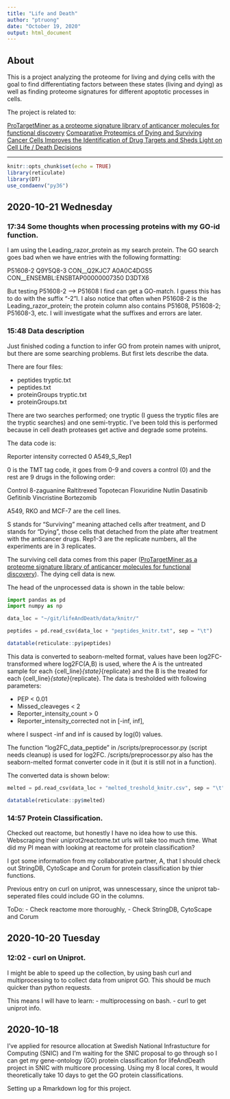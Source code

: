 ```yaml
---
title: "Life and Death"
author: "ptruong"
date: "October 19, 2020"
output: html_document
---
```


## About

This is a project analyzing the proteome for living and dying cells with the goal to find differentiating factors between these states (living and dying) as well as finding proteome signatures for different apoptotic processes in cells. 

The project is related to:

[ProTargetMiner as a proteome signature library of anticancer molecules for functional discovery](https://www.nature.com/articles/s41467-019-13582-8)
[Comparative Proteomics of Dying and Surviving Cancer Cells Improves the Identification of Drug Targets and Sheds Light on Cell Life / Death Decisions](https://pubmed.ncbi.nlm.nih.gov/29572246/)

***

```r
knitr::opts_chunk$set(echo = TRUE)
library(reticulate)
library(DT)
use_condaenv("py36")
```
## 2020-10-21 Wednesday
### 17:34 Some thoughts when processing proteins with my GO-id function.
I am using the Leading_razor_protein as my search protein. The GO search goes bad when we have entries with the following formatting:

P51608-2
Q9Y5Q8-3
CON__Q2KJC7
A0A0C4DGS5
CON__ENSEMBL:ENSBTAP00000007350
D3DTX6

But testing P51608-2 --> P51608 I find can get a GO-match. I guess this has to do with the suffix "-2"l. I also notice that often when P51608-2 is the Leading_razor_protein; the protein column also contains P51608, P51608-2; P51608-3, etc. I will investigate what the suffixes and errors are later.

### 15:48 Data description
Just finished coding a function to infer GO from protein names with uniprot, but there are some searching problems. But first lets describe the data.

There are four files:

- peptides tryptic.txt
- peptides.txt
- proteinGroups tryptic.txt
- proteinGroups.txt

There are two searches performed; one tryptic (I guess the tryptic files are the tryptic searches) and one semi-tryptic. I've been told this is performed because in cell death proteases get active and degrade some proteins. 

The data code is:


Reporter intensity corrected 0 A549_S_Rep1

0 is the TMT tag code, it goes from 0-9 and covers a control (0) and the rest are 9 drugs in the following order: 

Control
8-zaguanine
Raltitrexed
Topotecan
Floxuridine
Nutlin
Dasatinib
Gefitinib
Vincristine
Bortezomib

A549, RKO and MCF-7 are the cell lines. 

S stands for "Surviving" meaning attached cells after treatment, and D stands for "Dying", those cells that detached from the plate after treatment with the anticancer drugs.
Rep1-3 are the replicate numbers, all the experiments are in 3 replicates. 

The surviving cell data comes from this paper ([ProTargetMiner as a proteome signature library of anticancer molecules for functional discovery](https://www.nature.com/articles/s41467-019-13582-8)). The dying cell data is new. 

The head of the unprocessed data is shown in the table below:

```python
import pandas as pd
import numpy as np

data_loc = "~/git/lifeAndDeath/data/knitr/"

peptides = pd.read_csv(data_loc + "peptides_knitr.txt", sep = "\t")
```

```r
datatable(reticulate::py$peptides)
```

This data is converted to seaborn-melted format, values have been log2FC-transformed where log2FC(A,B) is used, where the A is the untreated sample for each {cell_line}_{state}_{replicate} and the B is the treated for each {cell_line}_{state}_{replicate}. The data is tresholded with following parameters:

- PEP < 0.01
- Missed_cleaveges < 2
- Reporter_intensity_count > 0
- Reporter_intensity_corrected not in [-inf, inf],

where I suspect -inf and inf is caused by log(0) values. 

The function "log2FC_data_peptide" in /scripts/preprocessor.py (script needs cleanup) is used for log2FC. /scripts/preprocessor.py also has the seaborn-melted format converter code in it (but it is still not in a function).

The converted data is shown below:

```python
melted = pd.read_csv(data_loc + "melted_treshold_knitr.csv", sep = "\t")
```

```r
datatable(reticulate::py$melted)
```



### 14:57 Protein Classification. 
Checked out reactome, but honestly I have no idea how to use this. Webscraping their uniprot2reactome.txt urls will take too much time. What did my PI mean with looking at reactome for protein classification?

I got some information from my collaborative partner, A, that I should check out StringDB, CytoScape and Corum for protein classification by thier functions. 

Previous entry on curl on uniprot, was unnescessary, since the uniprot tab-seperated files could include GO in the columns.

ToDo:
- Check reactome more thoroughly,
- Check StringDB, CytoScape and Corum

## 2020-10-20 Tuesday
### 12:02 - curl on Uniprot.

I might be able to speed up the collection, by using bash curl and multiprocessing to to collect data from uniprot GO. This should be much quicker than python requests.

This means I will have to learn:
- multiprocessing on bash.
- curl to get uniprot info.

## 2020-10-18
I've applied for resource allocation at Swedish National Infrastucture for Computing (SNIC) and I'm waiting for the SNIC proposal to go through so I can get my gene-ontology (GO) protein classification for lifeAndDeath project in SNIC with multicore processing. Using my 8 local cores, It would theoretically take 10 days to get the GO protein classifications.

Setting up a Rmarkdown log for this project. 






